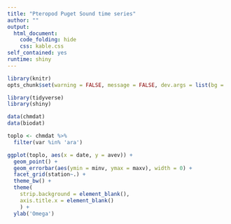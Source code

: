 ```yaml
---
title: "Pteropod Puget Sound time series"
author: ""
output: 
  html_document:
    code_folding: hide
    css: kable.css
self_contained: yes
runtime: shiny
---
```


```r
library(knitr)
opts_chunk$set(warning = FALSE, message = FALSE, dev.args = list(bg = 'transparent'), eval = T)

library(tidyverse)
library(shiny)

data(chmdat)
data(biodat)
```

```r

toplo <- chmdat %>% 
  filter(var %in% 'ara') 

ggplot(toplo, aes(x = date, y = avev)) + 
  geom_point() + 
  geom_errorbar(aes(ymin = minv, ymax = maxv), width = 0) +
  facet_grid(station~.) +
  theme_bw() + 
  theme(
    strip.background = element_blank(), 
    axis.title.x = element_blank()
    ) +
  ylab('Omega')
```

